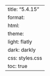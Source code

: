 ---
title: "5.4.15"
format:
    html:
        theme:
            light: flatly
            dark: darkly
        css: styles.css
        toc: true
---